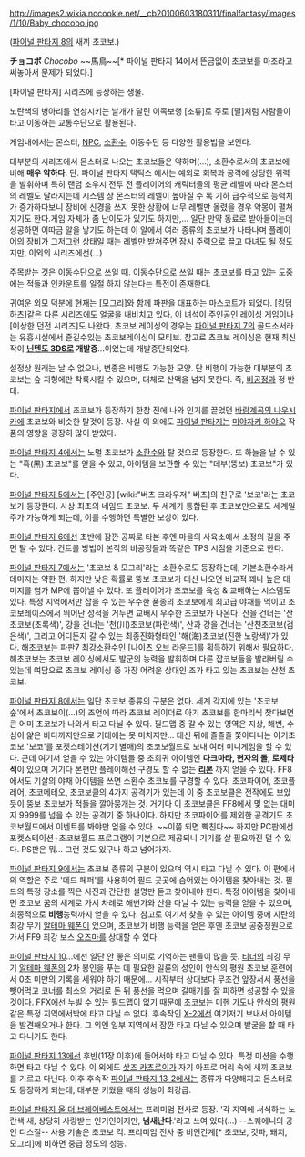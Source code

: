 http://images2.wikia.nocookie.net/__cb20100603180311/finalfantasy/images/1/10/Baby_chocobo.jpg

([[파이널 판타지 8]]의 새끼 초코보.)


'''チョコボ''' ''Chocobo'' ~~馬鳥~~[* 파이널 판타지 14에서 뜬금없이 초코보를 마조라고 써놓아서 문제가 되었다.]

[파이널 판타지] 시리즈에 등장하는 생물.

노란색의 병아리를 연상시키는 날개가 달린 이족보행 [조류]로 주로 [말]처럼 사람들이 타고 이동하는 교통수단으로 활용된다.

게임내에서는 몬스터, [[NPC]], [[소환수]], 이동수단 등 다양한 활용법을 보인다.

대부분의 시리즈에서 몬스터로 나오는 초코보들은 약하며(…), 소환수로서의 초코보에 비해 '''매우 약하다'''. 단. 파이널 판타지 택틱스 에서는 예외로 회복과 공격에 상당한 위력을 발휘하며 특히 랜덤 조우시 전투 전 플레이어의 캐릭터들의 평균 레벨에 따라 몬스터의 레벨도 달라지는데 시스템 상 몬스터의 레벨이 높아질 수 록 기하 급수적으로 능력치가 증가하다보니 장비에 신경을 쓰지 못한 상황에 너무 레벨만 올렸을 경우 악몽이 펼쳐지기도 한다.게임 자체가 좀 난이도가 있기도 하지만,... 일단 만약 동료로 받아들이는데 성공하면 이따금 알을 낳기도 하는데 이 알에서 여러 종류의 초코보가 나타나며 플레이어의 장비가 그저그런 상태일 때는 레벨만 받쳐주면 잠시 주력으로 끌고 다녀도 될 정도지만, 이외의 시리즈에선(...)

주목받는 것은 이동수단으로 쓰일 때. 이동수단으로 쓰일 때는 초코보를 타고 있는 도중에는 적들과 인카운트를 일절 하지 않는다는 특전이 존재한다.

귀여운 외모 덕분에 현재는 [모그리]와 함께 파판을 대표하는 마스코트가 되었다. [킹덤하츠]같은 다른 시리즈에도 얼굴을 내비치고 있다. 이 녀석이 주인공인 레이싱 게임이나 [이상한 던전 시리즈]도 나왔다. 초코보 레이싱의 경우는 [[파이널 판타지 7]]의 골드소서라는 유흥시설에서 즐길수있는 초코보레이싱이 모티브. 참고로 쵸코보 레이싱은 현재 최신작이 '''[[닌텐도 3DS]]로 개발중'''...이었는데 개발중단되었다.

설정상 원래는 날 수 없으나, 변종은 비행도 가능한 모양. 단 비행이 가능한 대부분의 초코보는 숲 지형에만 착륙시킬 수 있으며, 대체로 산맥을 넘지 못한다. 즉, [[비공정]]과 정 반대.

[[파이널 판타지]]에서 초코보가 등장하기 한참 전에 나와 인기를 끌었던 [[바람계곡의 나우시카]]에 초코보와 비슷한 탈것이 등장. 사실 이 외에도 [[파이널 판타지]]는 [[미야자키 하야오]] 작품의 영향을 굉장히 많이 받았다.

[[파이널 판타지 4]]에서는 노멀 초코보가 [[소환수]]와 탈 것으로 등장한다. 또 하늘을 날 수 있는 "흑(黑) 초코보"를 얻을 수 있고, 아이템을 보관할 수 있는 "데부(뚱보) 초코보"가 있다.

[[파이널 판타지 5]]에서는 [주인공] [wiki:"버츠 크라우저" 버츠]의 친구로 '보코'라는 초코보가 등장한다. 사상 최초의 네임드 초코보. 두 세계가 통합된 후 초코보만으로도 세계일주가 가능하게 되는데, 이를 수행하면 특별한 보상이 있다.

[[파이널 판타지 6]]에선 초반에 잠깐 공짜로 타본 후엔 마을의 사육소에서 소정의 길을 주면 탈 수 있다. 컨트롤 방법이 본작의 비공정들과 똑같은 TPS 시점을 기준으로 한다.

[[파이널 판타지 7]]에서는 '초코보 & 모그리'라는 소환수로도 등장하는데, 기본소환수라서 데미지는 약한 편. 하지만 낮은 확률로 뚱보 초코보가 대신 나오면 비교적 꽤나 높은 대미지를 염가 MP에 뽑아낼 수 있다. 또 플레이어가 초코보를 육성 & 교배하는 시스템도 있다. 특정 지역에서만 잡을 수 있는 우수한 품종의 초코보에게 최고급 야채를 먹이고 초코보레이스에서 뛰어난 성적을 거두면 교배시 우수한 초코보가 나온다. 산을 건너는 '산초코보(초록색)', 강을 건너는 '천(川)초코보(파란색)', 산과 강을 건너는 '산천초코보(검은색)', 그리고 어디든지 갈 수 있는 최종진화형태인 '해(海)초코보(진한 노랑색)'가 있다. 해초코보는 파판7 최강소환수인 [나이츠 오브 라운드]를 획득하기 위해서 필요하다. 해초코보는 초코보 레이싱에서도 발군의 능력을 발휘하며 다른 잡코보들을 발라버릴 수 있는데 여담으로 초코보 레이싱 중 가장 어려운 상대인 조가 타고 있는 초코보는 산천 초코보.

[[파이널 판타지 8]]에서는 일단 초코보 종류의 구분은 없다. 세계 각지에 있는 '초코보 숲'에서 초코보이(...)의 조언에 따라 초코보 레이더로 아기 초코보를 한마리씩 찾다보면 큰 어미 초코보가 나와서 타고 다닐 수 있다. 필드맵 중 갈 수 있는 영역은 지상, 해변, 수심이 얉은 바다까지만으로 기대에는 못 미치지만... 대신 뒤에 졸졸졸 쫓아다니는 아기초코보 '보코'를 포켓스테이션(기기 별매)의 초코보월드로 보내 여러 미니게임을 할 수 있다. 근데 여기서 얻을 수 있는 아이템들 중 초희귀 아이템인 '''다크마타, 현자의 돌, 로제타석'''이 있으며 거기다 본편만 플레이해선 구경도 할 수 없는 '''[[리본]]''' 까지 얻을 수 있다. FF8에서도 기살의 야채 아이템을 쓰면 소환수 초코보를 구경할 수 있다. 초코파이어, 초코플레어, 초코메테오, 초코보클의 4가지 공격기가 있는데 이 중 초코보클은 전작에도 보았듯이 뚱보 초코보가 적들을 깔아뭉개는 것. 거기다 이 초코보클은 FF8에서 몇 없는 대미지 9999를 넘을 수 있는 공격기 중 하나이다. 하지만 초코파이어를 제외한 공격기도 초코보월드에서 이벤트를 봐야만 얻을 수 있다. ~~이쯤 되면 빡친다~~ 하지만 PC판에선 포켓스테이션+초코보월드 프로그램이 기본으로 제공되니 기기를 살 필요까진 덜 수 있다. PS판은 뭐... 그런 것도 있구나 하고 넘어가자.

[[파이널 판타지 9]]에서는 초코보 종류의 구분이 있으며 역시 타고 다닐 수 있다. 이 편에서의 역할은 주로 '데드 페퍼'를 사용하여 필드 곳곳에 숨어있는 아이템을 찾아내는 것. 필드의 특정 장소를 찍은 사진과 간단한 설명만 듣고 찾아내야 한다. 특정 아이템을 찾아내면 초코보 꿈의 세계로 가서 차례로 해변가와 산을 다닐 수 있는 능력을 얻을 수 있으며, 최종적으로 '''비행'''능력까지 얻을 수 있다. 참고로 여기서 찾을 수 있는 아이템 중에 지탄의 최강 무기 [[알테마 웨폰]]이 있으며, 초코보가 비행 능력을 얻은 후엔 초코보 공중정원으로 가서 FF9 최강 보스 [[오즈마]]를 상대할 수 있다.

[[파이널 판타지 10]]...에선 일단 안 좋은 의미로 기억하는 팬들이 많을 듯. [[티더]]의 최강 무기 [[알테마 웨폰(무기)|알테마 웨폰]]의 2차 봉인을 푸는 데 필요한 일륜의 성인이 안식의 평원 초코보 훈련에서 0초 미만의 기록을 세워야 하기 때문에... 시작부터 상대보다 무조건 앞장서서 풍선을 뺏어먹고 코너를 최소의 거리로 돈 뒤 풍선을 먹으며 갈매기를 잘 피하면 성공할 수 있을 것이다. FFX에선 누빌 수 있는 필드맵이 없기 때문에 초코보는 미헨 가도나 안식의 평원같은 특정 지역에서밖에 타고 다닐 수 없다. 후속작인 [[파이널 판타지 10-2|X-2]]에선 여기저기 보내서 아이템을 발견해오거나 한다. 그 외엔 일부 지역에서 잠깐 타고 다닐 수 있으며 발굴을 할 때 타고 다니기도 한다.

[[파이널 판타지 13]]에선 후반(11장 이후)에 들어서야 타고 다닐 수 있다. 특정 미션을 수행하면 타고 다닐 수 있다. 이 외에도 [[삿즈 카츠로이]]가 자기 아프로 머리 속에 새끼 초코보를 기르고 다닌다. 이후 후속작 [[파이널 판타지 13-2]]에서는 종류가 다양해지고 몬스터로도 등장하게 되는데, 대부분 키웠을 때의 성능이 최강급.

[[파이널 판타지 올 더 브레이베스트]]에서는 프리미엄 전사로 등장. '각 지역에 서식하는 노란색 새, 상당히 사랑받는 인기인이지만, '''냄새난다'''.'라고 쓰여 있다(...) --스퀘에니의 공인 디스질-- 사용 기술은 초코보 킥. 프리미엄 전사 중 비인간계[* 초코보, 갓파, 돼지, 모그리]에 비하면 중급 정도의 성능.
